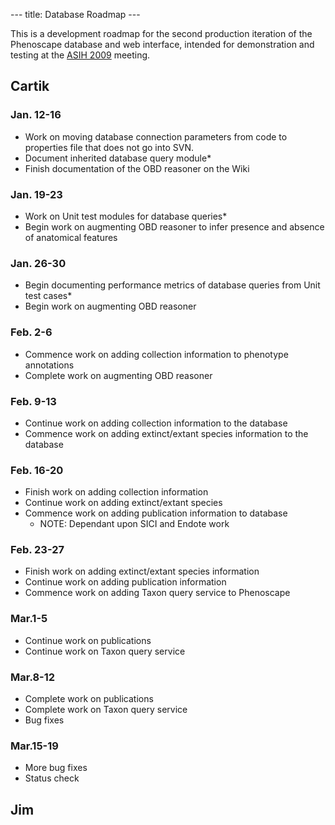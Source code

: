 ---
title: Database Roadmap
---

This is a development roadmap for the second production iteration of the Phenoscape database and web interface, intended for demonstration and testing at the [http://www.dce.k-state.edu/conf/jointmeeting/ ASIH 2009] meeting.

==Cartik==

===Jan. 12-16===
* Work on moving database connection parameters from code to properties file that does not go into SVN.
* Document inherited database query module*
* Finish documentation of the OBD reasoner on the Wiki

===Jan. 19-23===

* Work on Unit test modules for database queries*
* Begin work on augmenting OBD reasoner to infer presence and absence of anatomical features

===Jan. 26-30===
* Begin documenting performance metrics of database queries from Unit test cases*
* Begin work on augmenting OBD reasoner

===Feb. 2-6===
* Commence work on adding collection information to phenotype annotations
* Complete work on augmenting OBD reasoner

===Feb. 9-13===
* Continue work on adding collection information to the database
* Commence work on adding extinct/extant species information to the database

===Feb. 16-20===
* Finish work on adding collection information
* Continue work on adding extinct/extant species
* Commence work on adding publication information to database
** NOTE: Dependant upon SICI and Endote work

===Feb. 23-27===
* Finish work on adding extinct/extant species information
* Continue work on adding publication information
* Commence work on adding Taxon query service to Phenoscape

===Mar.1-5===
* Continue work on publications
* Continue work on Taxon query service

===Mar.8-12===
* Complete work on publications
* Complete work on Taxon query service
* Bug fixes

===Mar.15-19===
* More bug fixes
* Status check

==Jim==